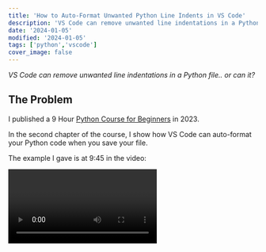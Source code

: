 ```yaml
---
title: 'How to Auto-Format Unwanted Python Line Indents in VS Code'
description: 'VS Code can remove unwanted line indentations in a Python file.. or can it?'
date: '2024-01-05'
modified: '2024-01-05'
tags: ['python','vscode']
cover_image: false
---
```


_VS Code can remove unwanted line indentations in a Python file.. or can it?_

## The Problem 

I published a 9 Hour [Python Course for Beginners](https://youtu.be/H2EJuAcrZYU) in 2023. 

In the second chapter of the course, I show how VS Code can auto-format your Python code when you save your file. 

The example I gave is at 9:45 in the video:

<Video id="fLAfa-BQtOQ" />

Shortly after publishing my course, **VS Code changed how it handles auto-formatting.** 

This has led to some confusion and frustration.

I get it. 

_I am also frustrated when things change right after I publish a video._ 

In tech things change all the time - and that includes web development and programming tools. 

My best advice here is to get used to it because change will keep happening throughout your career.

That said, you can tackle a problem like this and find a solution. 

I did, and I'm going to share it below. First, let's address denials and random fixes that won't work.

## Fixes That Won't Work  

After receiving many video comments about the issue, I opened a Python file in VS Code and tried it again. 

**It didn't work.** It clearly _used to_ as I demonstrated in the video, but something had indeed changed - and likely due to a VS Code update. 

I searched the web for an answer. Of course, the web is full of all sorts of random advice. 

Some shared their VS Code `settings.json` preferences for Python because theirs worked. 

Some blamed using a virtual environment. 

Others claimed `autopep8` was deprecated, and everyone should use `black` instead. (As of January 2024, [autopep8](https://marketplace.visualstudio.com/items?itemName=ms-python.autopep8) is still available for use.)

## A Denial 

I read the autopep8 logs of my current VS Code installation. There I noticed a warning stating `Skipping non python code`. 

I Googled this phrase along with `VS Code` and found a [GitHub discussion](https://github.com/microsoft/vscode-python/discussions/21201) with a VS Code maintainer. 

I know he was trying to help, but he denied what I demonstrated in the video was possible with VS Code as I had it setup: 

> That's probably not being done by a formatter we support since that isn't valid Python code (you can't have an indent like that as it's not valid Python code). They may have some other extension installed, pressed something else to fix the indentation (e.g. ctrl+shift+tab to dedent the line), etc.

> Regardless, there is zero expectation from us that any formatter we support would be able to handle fixing that code.

Again, I know he meant well, and I respect the VS Code (and all) maintainers. Nothing personal here, friend. You do vital work. 

Unfortunately, _all of the assumptions above were incorrect_. 
- I did not use another formatter. 
- I did not have another extension installed. 
- I did not press a key combination to dedent the line 

I'm sure the maintainer would have directly addressed the issue if he was provided with steps to recreate the occurrence for himself. 

_That's exactly what I'm going to do._

## How to Remove Unwanted Line Indentations with VS Code Auto-Formatting

I had updated VS Code on my main workstation. The auto-formatting I demonstrated in the video was no longer working on it.

_Fortunately, my old Windows laptop had not been updated_. 

I checked my installed versions of VS Code and the Python extension for VS Code: 

`VS Code version VSCode 1.70.2`

`Python Extension v2022.16.1`

I created a new Python file in VS Code and quickly recreated the auto-formatting scenario. 

**It worked!**

This told me my hunch was correct and that the desired behavior had been removed in a VS Code update.

I wanted to confirm I could recreate this on another computer, too. 

I got out my new Macbook. It has the latest version of Python installed. (_3.12.1 as of this writing_) 

I had recently installed VS Code on it. Now I would need to download [`VS Code version 1.70.2`](https://code.visualstudio.com/updates/v1_70) and install it.

That's not enough though. I still needed the Python extension to provide any identification of improper formatting. 

I couldn't find a `VSIX` file for version `2022.16.1`, so I went with the closest version I could find to download: [`v2022.15.12731017`](https://www.vsixhub.com/go.php?post_id=101360&app_id=f1f59ae4-9318-4f3c-a9b5-81b2eaa5f8a5&s=4WVwftKw6Tl%2FA&link=https%3A%2F%2Ff2.vsixhub.com%2Ffile.php%3Fversion%3D2022.15.12731017%26ext_name%3Dpython)

To install a VS Code extension from a VSIX file, open the Command Palette (`Ctrl+Shift+P`) and use the `Install from VSIX...` command. 

With these older versions now installed on my new Macbook, I once again recreated the auto-formatting scenario. 

**It worked again!**

Note the following:
- I do not have any other formatting extensions. 
- I do not have anything about Python in my `settings.json` file.
- If I `Ctrl+Click` for the context menu and choose `Format Document With`, `Python` is the only formatting option listed.

## Is It Worth It?

Probably not. 

I wouldn't go back to an old version of VS Code just for this feature. This would also cause you to miss any new updates. 

You still get red squiggly lines in VS Code for this formatting mistake. You should be able to easily see it and correct it on your own. 

And note, I said _formatting mistake_. 

If you read the full [GitHub discussion](https://github.com/microsoft/vscode-python/discussions/21201) I mentioned earlier, the maintainer says the line in question isn't being formatted because it isn't valid Python code. 

That said, we all now know **VS Code was once capable of auto-correcting unwanted line-indentations**. 

It sure would be cool if it did again.